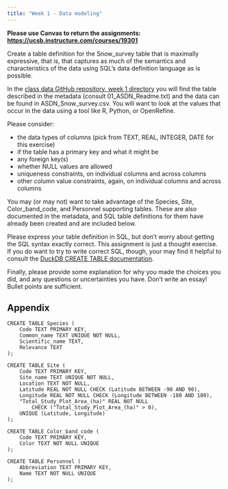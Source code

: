 ```yaml
---
title: "Week 1 - Data modeling"
---
```



**Please use Canvas to return the assignments: <https://ucsb.instructure.com/courses/19301>**

Create a table definition for the Snow_survey table that is maximally expressive, that is, that captures as much of the semantics and characteristics of the data using SQL's data definition language as is possible.

In the [class data GitHub repository, week 1 directory](https://github.com/UCSB-Library-Research-Data-Services/bren-meds213-spring-2024-class-data/tree/main/week1) you will find the table described in the metadata (consult 01_ASDN_Readme.txt) and the data can be found in ASDN_Snow_survey.csv. You will want to look at the values that occur in the data using a tool like R, Python, or OpenRefine.

Please consider:

-   the data types of columns (pick from TEXT, REAL, INTEGER, DATE for this exercise)
-   if the table has a primary key and what it might be
-   any foreign key(s)
-   whether NULL values are allowed
-   uniqueness constraints, on individual columns and across columns
-   other column value constraints, again, on individual columns and across columns

You may (or may not) want to take advantage of the Species, Site, Color_band_code, and Personnel supporting tables. These are also documented in the metadata, and SQL table definitions for them have already been created and are included below.

Please express your table definition in SQL, but don't worry about getting the SQL syntax exactly correct. This assignment is just a thought exercise. If you do want to try to write correct SQL, though, your may find it helpful to consult the [DuckDB CREATE TABLE documentation](https://duckdb.org/docs/sql/statements/create_table).

Finally, please provide some explanation for why you made the choices you did, and any questions or uncertainties you have. Don't write an essay! Bullet points are sufficient.

## Appendix

```         
CREATE TABLE Species (
    Code TEXT PRIMARY KEY,
    Common_name TEXT UNIQUE NOT NULL,
    Scientific_name TEXT,
    Relevance TEXT
);

CREATE TABLE Site (
    Code TEXT PRIMARY KEY,
    Site_name TEXT UNIQUE NOT NULL,
    Location TEXT NOT NULL,
    Latitude REAL NOT NULL CHECK (Latitude BETWEEN -90 AND 90),
    Longitude REAL NOT NULL CHECK (Longitude BETWEEN -180 AND 180),
    "Total_Study_Plot_Area_(ha)" REAL NOT NULL
        CHECK ("Total_Study_Plot_Area_(ha)" > 0),
    UNIQUE (Latitude, Longitude)
);

CREATE TABLE Color_band_code (
    Code TEXT PRIMARY KEY,
    Color TEXT NOT NULL UNIQUE
);

CREATE TABLE Personnel (
    Abbreviation TEXT PRIMARY KEY,
    Name TEXT NOT NULL UNIQUE
);
```
